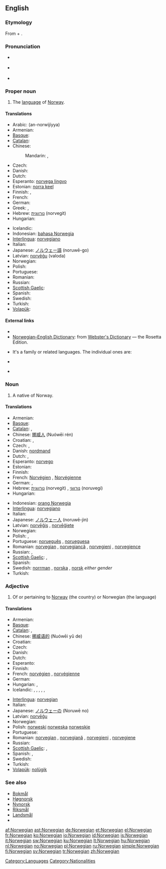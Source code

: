 {{interwiktionary|code=no}}
==English==
{{wikipedia}}

===Etymology===
From {{etyl|ML.}} {{term|Norwegia|lang=la}} + {{term|-ian}}.

===Pronunciation===
* {{a|RP}} {{IPA|/nɔːˈwiː.dʒən/}}
* {{a|US}} {{IPA|/nɔːrˈwiː.dʒən/}}
* {{audio|en-us-Norwegian.ogg|Audio (US)}}
*: {{rhymes|iːdʒən}}

===Proper noun===
{{en-proper noun}}

# The [[language]] of [[Norway]].

====Translations====
{{trans-top|language of Norway}}
* Arabic: {{Arab|[[النرويجية|النُرْوِيجِيّة]]}} (an-norwijíyya) {{f}}
* Armenian: {{t-|hy|նորվեգերեն|tr=norvegeren}}
* [[Basque]]: {{t|eu|norvegiera|xs=Basque}}
* [[Catalan]]: {{t+|ca|noruec|m}}
* Chinese:
*: Mandarin: {{t|cmn|挪威語|sc=Hani}}, {{t|cmn|挪威语|tr=Nuówēiyǔ|sc=Hani}}
* Czech: {{t+|cs|norština|f}}
* Danish: {{t-|da|norsk}}
* Dutch: {{t+|nl|Noors|n}}
* Esperanto: [[norvega lingvo]]
* Estonian: [[norra keel]]
* Finnish: {{t+|fi|norjan kieli}}, {{t+|fi|norja}}
* French: {{t+|fr|norvégien|m}}
* German: {{t+|de|Norwegisch|n}}
* Greek: {{t+|el|νορβηγικά|n|p|tr=norviγiká}},  {{t|el|Νορβηγική|f|tr=norviγikí}}
* Hebrew: [[נורווגית]] (norvegit) {{f}}
* Hungarian: {{t+|hu|norvég}}
{{trans-mid}}
* Icelandic: {{t+|is|norska}}
* Indonesian: [[bahasa Norwegia]]
* [[Interlingua]]: [[norvegiano]]
* Italian: {{t+|it|norvegese|m}}
* Japanese: [[ノルウェー語]] (noruwē-go)
* Latvian: [[norvēģu]] (valoda)
* Norwegian: {{t+|no|norsk}}
* Polish: {{t+|pl|norweski|m}}
* Portuguese: {{t+|pt|norueguês|m}}
* Romanian: {{t+|ro|norvegiană|f}}
* Russian: {{t+|ru|норвежский|tr=norvéžskij}}
* [[Scottish Gaelic]]: {{t-|gd|Lochlannais|f|xs=Scottish Gaelic}}
* Spanish: {{t+|es|noruego|m}}
* Swedish: {{t+|sv|norska|c}}
* Turkish: {{t+|tr|Norveççe}}
* [[Volapük]]: {{t|vo|Norgänapük|xs=Volapük}}
{{trans-bottom}}

====External links====
* {{pedialite|Norwegian language}}
* [http://www.websters-online-dictionary.org/definition/Norwegian-english/ Norwegian–English Dictionary]: from [http://www.websters-online-dictionary.org/ Webster's Dictionary] — the Rosetta Edition.
* {{ISO 639|3code=nor|1code=no}} It's a family or related languages. The individual ones are:
{{top2}}
* {{ethnologue|lang=Bokmål|code=nob}}
{{mid2}}
* {{ethnologue|lang=Nynorsk|code=nno}}
{{bottom}}

===Noun===
{{en-noun}}

# A native of Norway.

====Translations====
{{trans-top|native of Norway}}
* Armenian: {{t|hy|նորվեգացի|tr=norvegac'i}}
* [[Basque]]: {{t|eu|norvegiar|xs=Basque}}
* [[Catalan]]: {{t+|ca|noruec|m}}, {{t-|ca|noruega|f}}
* Chinese: [[挪威人]] (Nuówēi rén)
* Croatian: {{t-|hr|Norvežanin|m|alt=Norvéžanin}}, {{t-|hr|Norvežanka|f|alt=Norvéžānka}}
* Czech: {{t+|cs|Nor|m}}, {{t+|cs|Norka|f}}
* Danish: [[nordmand]]
* Dutch: {{t+|nl|Noor|m}}, {{t+|nl|Noorse|f}}
* Esperanto: [[norvego]]
* Estonian: {{t-|et|norralane}}
* Finnish: {{t+|fi|norjalainen}}
* French: [[Norvégien]] {{m}}, [[Norvégienne]] {{f}}
* German: {{t+|de|Norweger|m}}, {{t+|de|Norwegerin|f}}
* Hebrew: [[נורווגית]] (norvegit) {{f}}, [[נורווגי]] (noruvegi) {{m}}
* Hungarian: {{t+|hu|norvég}}
{{trans-mid}}
* Indonesian: [[orang Norwegia]]
* [[Interlingua]]: [[norvegiano]]
* Italian: {{t+|it|norvegese|m|f}}
* Japanese: [[ノルウェー人]] (noruwē-jin)
* Latvian: [[norvēģis]] {{m}}, [[norvēģiete]] {{f}}
* Norwegian: {{t+|no|nordmann|m}}
* Polish: {{t+|pl|Norweg|m}}, {{t+|pl|Norweżka|f}}
* Portuguese: [[norueguês]] {{m}}, [[norueguesa]] {{f}}
* Romanian: [[norvegian]] {{m}}, [[norvegiancă]] {{f}}, [[norvegieni]] {{p}}, [[norvegience]] {{f|p}}
* Russian: {{t+|ru|норвежец|m|tr=norvéžets}}, {{t+|ru|норвежка|f|tr=norvéžka}}
* [[Scottish Gaelic]]: {{t-|gd|Nirribheach|m|xs=Scottish Gaelic}}, {{qualifier|dated}} {{t-|gd|Lochlannach|m|xs=Scottish Gaelic}}
* Spanish: {{t+|es|noruego|m}}
* Swedish: [[norrman]] {{m}}, [[norska]] {{f}}, [[norsk]] ''either gender''
* Turkish: {{t+|tr|Norveçli}}
{{trans-bottom}}

===Adjective===
{{en-adj}}

# Of or pertaining to [[Norway]] (the country) or Norwegian (the language)

====Translations====
{{trans-top|of or pertaining to Norway or Norwegian}}
* Armenian: {{t-|hy|նորվեգական|tr=norvegakan}}
* [[Basque]]: {{t|eu|norvegiar|xs=Basque}}
* [[Catalan]]: {{t+|ca|noruec|m}}, {{t-|ca|noruega|f}}
* Chinese: [[挪威语的]] (Nuówēi yǔ de)
* Croatian: {{t-|hr|norveški|alt=nòrveškī}}
* Czech: {{t-|cs|norský|m}}
* Danish: {{t-|da|norsk}}
* Dutch: {{t+|nl|Noors}}
* Esperanto: {{t-|eo|norvega|xs=Esperanto}}
* Finnish: {{t+|fi|norjalainen}}
* French: [[norvégien]] {{m}}, [[norvégienne]] {{f}}
* German: {{t+|de|norwegisch}}
* Hungarian: {{t+|hu|norvég}}, {{t|hu|norvégiai}}
* Icelandic: {{t-|is|norskur|m}}, {{t-|is|norsk|f}}, {{t-|is|norskt|n}}, {{t-|is|norskir|p}}, {{t-|is|norskar|f|p}}, {{t-|is|norsk|n|p}}
{{trans-mid}}
* [[Interlingua]]: [[norvegian]]
* Italian: {{t+|it|norvegese|m|f}}
* Japanese: [[ノルウェー]]の (Noruwē no)
* Latvian: [[norvēģu]]
* Norwegian: {{t+|no|norsk}}
* Polish: [[norweski]] {{m}} [[norweska]] {{f}} [[norweskie]] {{n}}
* Portuguese: {{t+|pt|norueguês}}
* Romanian: [[norvegian]] {{m}}, [[norvegiană]] {{f}}, [[norvegieni]] {{p}}, [[norvegiene]] {{f|p}}
* Russian: {{t+|ru|норвежский|tr=norvéžskij}}
* [[Scottish Gaelic]]: {{t-|gd|Nirribheach|xs=Scottish Gaelic}}, {{qualifier|dated}} {{t-|gd|Lochlannach|xs=Scottish Gaelic}}
* Spanish: {{t+|es|noruego|m}}, {{t-|es|noruega|f}}
* Swedish: {{t+|sv|norsk}}
* Turkish: {{t+|tr|Norveç}}
* [[Volapük]]: [[nolügik]]
{{trans-bottom}}

===See also===
* [[Bokmål]]
* [[Høgnorsk]]
* [[Nynorsk]]
* [[Riksmål]]
* [[Landsmål]]
* {{langcat}}

[[Category:Languages]]
[[Category:Nationalities]]

[[af:Norwegian]]
[[ast:Norwegian]]
[[de:Norwegian]]
[[et:Norwegian]]
[[el:Norwegian]]
[[fr:Norwegian]]
[[ko:Norwegian]]
[[io:Norwegian]]
[[id:Norwegian]]
[[is:Norwegian]]
[[it:Norwegian]]
[[sw:Norwegian]]
[[ku:Norwegian]]
[[lt:Norwegian]]
[[hu:Norwegian]]
[[nl:Norwegian]]
[[no:Norwegian]]
[[pl:Norwegian]]
[[ru:Norwegian]]
[[simple:Norwegian]]
[[fi:Norwegian]]
[[sv:Norwegian]]
[[tr:Norwegian]]
[[zh:Norwegian]]